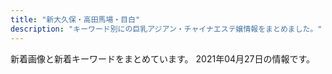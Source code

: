 ```yaml
---
title: "新大久保・高田馬場・目白"
description: "キーワード別にの巨乳アジアン・チャイナエステ嬢情報をまとめました。"
---
```


新着画像と新着キーワードをまとめています。
2021年04月27日の情報です。

<DmmAffiliateIns />
<KeywordTable
  shops={
    [
    {
        "keywords": {},
        "url": "http://www.china-es.info/",
        "station": "JR\u9ad8\u7530\u99ac\u5834\u99c5\u65e9\u7a32\u7530\u53e3",
        "name": "Honey At Home \u30cf\u30cb\u30fc\u30a2\u30c3\u30c8\u30db\u30fc\u30e0",
        "img_links": [
            "http://www.china-es.info/images/top.jpg",
            "http://www.china-es.info/img/nana1.jpg",
            "http://www.china-es.info/images/int4.jpg",
            "http://www.china-es.info/img/hibiki1.jpg",
            "http://www.china-es.info/img/ringo1.jpg",
            "http://www.china-es.info/images/sys1.jpg",
            "http://www.china-es.info/images/int2.jpg",
            "http://www.china-es.info/img/nana2.jpg",
            "http://www.china-es.info/images/staff_t.jpg",
            "http://www.china-es.info/images/rec1.jpg",
            "http://www.china-es.info/images/menu/interior.jpg",
            "http://www.china-es.info/images/head.jpg",
            "http://www.china-es.info/images/int3.jpg",
            "http://www.china-es.info/images/int1.jpg",
            "http://www.china-es.info/images/menu/top.jpg",
            "http://www.china-es.info/images/news.jpg",
            "http://www.china-es.info/images/rec2.jpg",
            "http://www.china-es.info/images/interior_t.jpg",
            "http://www.china-es.info/images/menu/staff.jpg",
            "http://www.china-es.info/images/mobile.jpg",
            "http://www.china-es.info/images/sys3.jpg",
            "http://www.china-es.info/images/sys2.jpg"
        ]
    },
    {
        "name": "\u60a0\u30a8\u30b9\u30c6",
        "station": "JR\u9ad8\u7530\u99ac\u5834\u99c5\u65e9\u7a32\u7530\u53e3",
        "img_links": [
            "http://www.y-rlx.site/images/rec_09.jpg",
            "http://www.y-rlx.site/images/index_02.jpg",
            "http://www.y-rlx.site/girl/02.jpg",
            "http://www.y-rlx.site/images/index_06.jpg",
            "http://www.y-rlx.site/images/upload/thumb/0d7b4714c8aced28.jpg",
            "http://www.y-rlx.site/images/info.jpg",
            "http://www.y-rlx.site/images/index_07.jpg",
            "http://www.y-rlx.site/girl/05.jpg",
            "http://www.y-rlx.site/images/staff_09.jpg",
            "http://www.y-rlx.site/girl/01.jpg",
            "http://www.y-rlx.site/images/index_13.jpg",
            "http://www.y-rlx.site/images/index_20.jpg",
            "http://y-rlx.site/images/index_04.jpg",
            "http://www.y-rlx.site/images/index_04.jpg",
            "http://www.y-rlx.site/girl/04.jpg",
            "http://www.y-rlx.site/images/upload/thumb/117cc02414cb58fe.jpg",
            "http://www.y-rlx.site/images/upload/thumb/2c7fdde9ad97892b.jpg",
            "http://www.y-rlx.site/images/upload/thumb/0776a8acf9219785.jpg",
            "http://www.y-rlx.site/images/index_01.jpg",
            "http://www.y-rlx.site/images/upload/thumb/e0a26e58e17a1416.jpg",
            "http://y-rlx.site/images/index_07.jpg",
            "http://www.y-rlx.site/images/upload/thumb/7ef0dbd713e60157.jpg",
            "http://www.y-rlx.site/images/index_19.jpg",
            "http://www.y-rlx.site/images/upload/thumb/855f910df0047867.jpg",
            "http://www.y-rlx.site/images/upload/thumb/0a4230132522743d.jpg",
            "http://www.y-rlx.site/images/index_08.jpg",
            "http://www.y-rlx.site/images/index_18.jpg",
            "http://www.y-rlx.site/images/index_11.jpg",
            "http://www.y-rlx.site/images/index_05.jpg",
            "http://www.y-rlx.site/images/rec.jpg",
            "http://www.y-rlx.site/images/card.jpg",
            "http://www.y-rlx.site/images/upload/thumb/7ec52ffef2544273.jpg",
            "http://www.y-rlx.site/images/index_09.jpg",
            "http://www.y-rlx.site/girl/03.jpg",
            "http://www.y-rlx.site/images/index_15.jpg",
            "http://www.y-rlx.site/images/upload/thumb/a3dc59474308193e.jpg",
            "http://www.y-rlx.site/images/index_03.jpg",
            "http://www.y-rlx.site/images/index_10.jpg",
            "http://www.y-rlx.site/images/info_09.jpg"
        ],
        "keywords": {
            "88": 3,
            "D": 1,
            "C": 6,
            "87": 4
        },
        "url": "http://www.y-rlx.site/"
    },
    {
        "keywords": {
            "D": 2,
            "E": 2,
            "86": 4,
            "88": 3,
            "C": 3
        },
        "url": "http://www.aromaonly1.com/",
        "station": "JR\u9ad8\u7530\u99ac\u5834\u99c5",
        "img_links": [
            "http://www.aromaonly1.com/images/service_11.jpg",
            "http://www.aromaonly1.com/images/girls_10.jpg",
            "http://www.aromaonly1.com/images/index_21.jpg",
            "http://www.aromaonly1.com/images/index_19.jpg",
            "http://www.aromaonly1.com/images/link_10.jpg",
            "http://www.aromaonly1.com/uploads/0d74a4af5e268e3562daa56048c13906.jpg",
            "http://www.aromaonly1.com/images/fanhui.png",
            "http://www.aromaonly1.com/images/interior_10.jpg",
            "http://www.aromaonly1.com/uploads/c24b4a66b959c50d941c227e2167e47a.jpg",
            "http://www.aromaonly1.com/images/index_18.jpg",
            "http://www.aromaonly1.com/images/index_15.jpg",
            "http://www.aromaonly1.com/uploads/e01fa669285bc99ba782abfd90a08bb2.jpg",
            "http://www.aromaonly1.com/uploads/2f5941103973429d3981087968a845a3.jpg",
            "http://www.aromaonly1.com/uploads/66dc68de1f9c001b6f15d52303314efc.jpg",
            "http://www.aromaonly1.com/uploads/39a20c0f1405de5aa73fad53492e41be.jpg",
            "http://www.aromaonly1.com/images/index_07.jpg",
            "http://www.aromaonly1.com/images/index_03.jpg",
            "http://www.aromaonly1.com/images/aromaonly1_468x60.png",
            "http://www.aromaonly1.com/my_work/images/pic1.png",
            "http://www.aromaonly1.com/images/index_02.jpg",
            "http://www.aromaonly1.com/images/index_12.jpg",
            "http://www.aromaonly1.com/uploads/56e94a67d1aa4ea89d5f2064a387ab96.jpg",
            "http://www.aromaonly1.com/images/index_20.jpg",
            "http://www.aromaonly1.com/uploads/015cba9c432d730d26583fe998534fa6.jpg",
            "http://www.aromaonly1.com/images/index_05.jpg",
            "http://www.aromaonly1.com/uploads/5f4083d49285cbe64774b1bd70e86150.jpg",
            "http://www.aromaonly1.com/images/index_14.jpg",
            "http://www.aromaonly1.com/uploads/18799c1985ca7d1cd026808323ec51c2.jpg",
            "http://www.aromaonly1.com/images/index_06.jpg",
            "http://www.aromaonly1.com/images/index_08.jpg",
            "http://www.aromaonly1.com/uploads/8e9e8b4d89b256773f17dff61368328c.jpg",
            "http://www.aromaonly1.com/uploads/3e6ede4dd71b9611bfc0fc01fff82057.jpg",
            "http://www.aromaonly1.com/images/index_01.jpg",
            "http://www.aromaonly1.com/images/index_11.jpg",
            "http://www.aromaonly1.com/uploads/ac75f516de3602f2ed5de1d9e2383a35.jpg",
            "http://www.aromaonly1.com/images/service_10.jpg",
            "http://www.aromaonly1.com/images/index_04.jpg",
            "http://www.aromaonly1.com/images/index_17.jpg",
            "http://www.aromaonly1.com/images/index_16.jpg",
            "http://www.aromaonly1.com/uploads/b43afdf6c0db7020b472f89b05664984.jpg"
        ],
        "name": "NEW ONLY ONE"
    },
    {
        "name": "Lovely Heart \u5927\u4e45\u4fdd\u5225\u9928",
        "url": "http://aes-treat.com/",
        "keywords": {
            "C": 36
        },
        "station": "JR\u5927\u4e45\u4fdd\u99c5\u5317\u53e3",
        "img_links": [
            "http://aes-treat.com/scdl/staff/11101.jpg",
            "http://aes-treat.com/scdl/staff/11131.jpg",
            "http://aes-treat.com/scdl/staff/11091mb.jpg",
            "http://aes-treat.com/img/ttl_sister.png",
            "http://aes-treat.com/scdl/staff/11121mb.jpg",
            "http://aes-treat.com/scdl/staff/11151.jpg",
            "http://aes-treat.com/scdl/staff/10171.jpg",
            "http://aes-treat.com/scdl/staff/11111mb.jpg",
            "http://aes-treat.com/scdl/staff/10651.jpg",
            "http://aes-treat.com/img/ttl_attbnr.jpg",
            "http://aes-treat.com/pic/top2.jpg",
            "http://aes-treat.com/scdl/staff/11101mb.jpg",
            "http://aes-treat.com/scdl/staff/11151mb.jpg",
            "http://aes-treat.com/scdl/staff/10972.jpg",
            "http://aes-treat.com/scdl/staff/10681.jpg",
            "http://aes-treat.com/scdl/staff/10771.jpg",
            "http://aes-treat.com/scdl/staff/10811mb.jpg",
            "http://aes-treat.com/scdl/staff/11131mb.jpg",
            "http://aes-treat.com/scdl/staff/10981.jpg",
            "http://aes-treat.com/scdl/staff/11081mb.jpg",
            "http://aes-treat.com/scdl/staff/11041.jpg",
            "http://aes-treat.com/scdl/staff/11181.jpg",
            "http://aes-treat.com/scdl/staff/10811.jpg",
            "http://aes-treat.com/scdl/staff/10971mb.jpg",
            "http://aes-treat.com/scdl/staff/11051.jpg",
            "http://aes-treat.com/scdl/staff/10771mb.jpg",
            "http://aes-treat.com/scdl/staff/11121.jpg",
            "http://aes-treat.com/scdl/staff/10891mb.jpg",
            "http://aes-treat.com/scdl/staff/10901.jpg",
            "http://aes-treat.com/scdl/staff/11111.jpg",
            "http://aes-treat.com/scdl/staff/10842.jpg",
            "http://aes-treat.com/scdl/staff/10861.jpg",
            "http://aes-treat.com/img/ttl_nouka.jpg",
            "http://aes-treat.com/scdl/staff/11181mb.jpg",
            "http://aes-treat.com/img/ttl_staff.png",
            "http://aes-treat.com/scdl/staff/10981mb.jpg",
            "http://aes-treat.com/scdl/staff/10941mb.jpg",
            "http://aes-treat.com/scdl/staff/11161mb.jpg",
            "http://aes-treat.com/scdl/staff/10721mb.jpg",
            "http://aes-treat.com/scdl/staff/10971.jpg",
            "http://aes-treat.com/img/ttl_mobile.jpg",
            "http://aes-treat.com/pic/head.jpg",
            "http://aes-treat.com/scdl/staff/10861mb.jpg",
            "http://aes-treat.com/scdl/staff/10941.jpg",
            "http://aes-treat.com/scdl/staff/11162.jpg",
            "http://aes-treat.com/scdl/staff/10901mb.jpg",
            "http://aes-treat.com/scdl/staff/10891.jpg",
            "http://aes-treat.com/img/ttl_att.png",
            "http://aes-treat.com/scdl/staff/11171.jpg",
            "http://aes-treat.com/scdl/staff/11161.jpg",
            "http://aes-treat.com/scdl/staff/10721.jpg",
            "http://aes-treat.com/scdl/staff/11051mb.jpg",
            "http://aes-treat.com/scdl/staff/10841.jpg",
            "http://aes-treat.com/scdl/staff/10902.jpg",
            "http://aes-treat.com/img/system/campaign.jpg",
            "http://aes-treat.com/scdl/staff/10651mb.jpg",
            "http://aes-treat.com/scdl/staff/10841mb.jpg",
            "http://aes-treat.com/scdl/staff/10681mb.jpg",
            "http://aes-treat.com/scdl/staff/10171mb.jpg",
            "http://aes-treat.com/scdl/staff/11081.jpg",
            "http://aes-treat.com/scdl/staff/11091.jpg",
            "http://aes-treat.com/scdl/staff/11171mb.jpg",
            "http://aes-treat.com/pic/top1.jpg",
            "http://aes-treat.com/i/files/homeimg.jpg",
            "http://aes-treat.com/scdl/staff/11041mb.jpg"
        ]
    },
    {
        "url": "http://kobo.mssg.jp/",
        "name": "\u6c34\u8272-\u30df\u30ba\u30a4\u30ed-",
        "img_links": [
            "http://kobo.mssg.jp/layer/images/top.jpg",
            "http://kobo.mssg.jp/images/staff_5.jpg",
            "http://kobo.mssg.jp/images/staff_8.jpg",
            "http://kobo.mssg.jp/images/wenzi-staff.png",
            "http://kobo.mssg.jp/layer/images/top/top_04.jpg",
            "http://kobo.mssg.jp/images/staff_bj1.png",
            "http://kobo.mssg.jp/images/staff_4.jpg",
            "http://kobo.mssg.jp/images/staff_2a.jpg",
            "http://kobo.mssg.jp/layer/images/top/top_02.jpg",
            "http://kobo.mssg.jp/images/top1.jpg",
            "http://kobo.mssg.jp/images/staff_9b.jpg",
            "http://kobo.mssg.jp/images/staff_10a.jpg",
            "http://kobo.mssg.jp/layer/images/top/top_05.jpg",
            "http://kobo.mssg.jp/layer/images/top/top_06.jpg",
            "http://kobo.mssg.jp/images/staff_2b.jpg",
            "http://kobo.mssg.jp/images/staff_bj4.png",
            "http://kobo.mssg.jp/images/info.png",
            "http://kobo.mssg.jp/images/top2.jpg",
            "http://kobo.mssg.jp/images/1.jpg",
            "http://kobo.mssg.jp/layer/images/top/top_08.png",
            "http://kobo.mssg.jp/images/s_info.png",
            "http://kobo.mssg.jp/images/staff_8a.jpg",
            "http://kobo.mssg.jp/layer/images/top/top_01.jpg",
            "http://kobo.mssg.jp/images/staff_9a.jpg",
            "http://kobo.mssg.jp/layer/images/top/top_03.jpg"
        ],
        "keywords": {},
        "station": "JR\u5927\u4e45\u4fdd\u99c5\u5317\u53e3"
    },
    {
        "name": "Lovely Heart",
        "url": "http://aes-salon.com/",
        "keywords": {
            "C": 35
        },
        "station": "JR\u5927\u4e45\u4fdd\u99c5\u5317\u53e3",
        "img_links": [
            "http://aes-salon.com/img/access/road2.jpg",
            "http://aes-salon.com/scdl/staff/10411mb.jpg",
            "http://aes-salon.com/img/access/roaddm.png",
            "http://aes-salon.com/scdl/staff/10472.jpg",
            "http://aes-salon.com/scdl/staff/10601mb.jpg",
            "http://aes-salon.com/scdl/staff/10291.jpg",
            "http://aes-salon.com/scdl/staff/10661mb.jpg",
            "http://aes-salon.com/scdl/staff/10571mb.jpg",
            "http://aes-salon.com/scdl/staff/10671.jpg",
            "http://aes-salon.com/img/access/road4.jpg",
            "http://aes-salon.com/scdl/staff/10122.jpg",
            "http://aes-salon.com/scdl/staff/10291mb.jpg",
            "http://aes-salon.com/img/ttl_bekan.jpg",
            "http://aes-salon.com/scdl/staff/10351.jpg",
            "http://aes-salon.com/scdl/staff/10502.jpg",
            "http://aes-salon.com/scdl/staff/10681mb.jpg",
            "http://aes-salon.com/scdl/staff/10342.jpg",
            "http://aes-salon.com/img/access/road3.jpg",
            "http://aes-salon.com/scdl/staff/10341.jpg",
            "http://aes-salon.com/scdl/staff/10461mb.jpg",
            "http://aes-salon.com/scdl/staff/10591mb.jpg",
            "http://aes-salon.com/scdl/staff/10591.jpg",
            "http://aes-salon.com/pic/head.jpg",
            "http://aes-salon.com/scdl/staff/10083.jpg",
            "http://aes-salon.com/scdl/staff/10121.jpg",
            "http://aes-salon.com/scdl/staff/10091mb.jpg",
            "http://aes-salon.com/img/ttl_attbnr.jpg",
            "http://aes-salon.com/scdl/staff/10563.jpg",
            "http://aes-salon.com/scdl/staff/10081.jpg",
            "http://aes-salon.com/scdl/staff/10631mb.jpg",
            "http://aes-salon.com/img/system/campaign.jpg",
            "http://aes-salon.com/scdl/staff/10561mb.jpg",
            "http://aes-salon.com/scdl/staff/10092.jpg",
            "http://aes-salon.com/scdl/staff/10601.jpg",
            "http://aes-salon.com/scdl/staff/10691mb.jpg",
            "http://aes-salon.com/scdl/staff/10621.jpg",
            "http://aes-salon.com/scdl/staff/10631.jpg",
            "http://aes-salon.com/scdl/staff/10441.jpg",
            "http://aes-salon.com/scdl/staff/10411.jpg",
            "http://aes-salon.com/scdl/staff/10641mb.jpg",
            "http://aes-salon.com/i/files/homeimg.jpg",
            "http://aes-salon.com/img/ttl_mobile.jpg",
            "http://aes-salon.com/scdl/staff/10081mb.jpg",
            "http://aes-salon.com/scdl/staff/10471.jpg",
            "http://aes-salon.com/scdl/staff/10501.jpg",
            "http://aes-salon.com/scdl/staff/10602.jpg",
            "http://aes-salon.com/scdl/staff/10621mb.jpg",
            "http://aes-salon.com/scdl/staff/10562.jpg",
            "http://aes-salon.com/scdl/staff/10341mb.jpg",
            "http://aes-salon.com/scdl/staff/10641.jpg",
            "http://aes-salon.com/scdl/staff/10511.jpg",
            "http://aes-salon.com/pic/top1.jpg",
            "http://aes-salon.com/pic/top2.jpg",
            "http://aes-salon.com/img/ttl_att.png",
            "http://aes-salon.com/img/access/road1.jpg",
            "http://aes-salon.com/scdl/staff/10651mb.jpg",
            "http://aes-salon.com/scdl/staff/10561.jpg",
            "http://aes-salon.com/scdl/staff/10661.jpg",
            "http://aes-salon.com/scdl/staff/10694.jpg",
            "http://aes-salon.com/scdl/staff/10571.jpg",
            "http://aes-salon.com/scdl/staff/10091.jpg",
            "http://aes-salon.com/img/ttl_sister.png",
            "http://aes-salon.com/scdl/staff/10082.jpg",
            "http://aes-salon.com/scdl/staff/10681.jpg",
            "http://aes-salon.com/scdl/staff/10412.jpg",
            "http://aes-salon.com/scdl/staff/10121mb.jpg",
            "http://aes-salon.com/scdl/staff/10461.jpg",
            "http://aes-salon.com/scdl/staff/10501mb.jpg",
            "http://aes-salon.com/img/ttl_staff.png",
            "http://aes-salon.com/scdl/staff/10441mb.jpg",
            "http://aes-salon.com/scdl/staff/10592.jpg",
            "http://aes-salon.com/scdl/staff/10692.jpg",
            "http://aes-salon.com/scdl/staff/10651.jpg",
            "http://aes-salon.com/img/ttl_nouka.jpg",
            "http://aes-salon.com/scdl/staff/10462.jpg",
            "http://aes-salon.com/scdl/staff/10471mb.jpg",
            "http://aes-salon.com/scdl/staff/10511mb.jpg",
            "http://aes-salon.com/scdl/staff/10351mb.jpg",
            "http://aes-salon.com/scdl/staff/10292.jpg",
            "http://aes-salon.com/scdl/staff/10693.jpg",
            "http://aes-salon.com/scdl/staff/10671mb.jpg",
            "http://aes-salon.com/scdl/staff/10691.jpg"
        ]
    },
    {
        "station": "JR\u5927\u4e45\u4fdd\u99c5\u5317\u53e3",
        "keywords": {
            "E": 4,
            "C": 40
        },
        "url": "https://est-hana.com/",
        "name": "\u82b1",
        "img_links": [
            "https://est-hana.com/img/material/sys_etc.png",
            "https://est-hana.com/img/whatnew/20200401min60.jpg",
            "https://est-hana.com/img/material/sframe2014.png",
            "https://est-hana.com/img/girl/main/s173_1.jpg",
            "https://est-hana.com/img/girl/list/sface189e9ae2d8752cd8b9474ebd62df9909f9b.jpg",
            "https://est-hana.com/img/girl/thumb/smain184249673a0eecbfdaab27d1a016ce6f4281.jpg",
            "https://est-hana.com/img/material/systme_t1.png",
            "https://est-hana.com/img/material/gm3_rollout.png",
            "https://est-hana.com/img/girl/pickup/topgirl20140510202547.png",
            "https://est-hana.com/img/material/top_t3.png",
            "https://est-hana.com/img/material/top_t6.png",
            "https://est-hana.com/img/girl/list/sface193e3a7504f14e2050f14cb6782d72bb46c.jpg",
            "https://est-hana.com/img/girl/main/s86_1.jpg",
            "https://est-hana.com/img/girl/main/smain1931e3a7504f14e2050f14cb6782d72bb46c.jpg",
            "https://est-hana.com/img/girl/main/s88_1.jpg",
            "https://est-hana.com/img/girl/thumb/smain1901e7f2a11706f93c08ab1eb76c57c0a501.jpg",
            "https://est-hana.com/img/girl/main/s180_1.jpg",
            "https://est-hana.com/img/material/m4.png",
            "https://est-hana.com/img/girl/list/slist8365230fc40840a020ba3ed47600db4b4a.jpg",
            "https://est-hana.com/img/material/infopanel.png",
            "https://est-hana.com/img/girl/list/slist110d5ce8a5906e2cdaf90af47c9395e0dff.jpg",
            "https://est-hana.com/img/girl/pickup/pickup20190121202926.jpg",
            "https://est-hana.com/img/material/massap6.jpg",
            "https://est-hana.com/img/girl/thumb/smain18725b09cd881b1f036f9f4970616c10b474.jpg",
            "https://est-hana.com/img/girl/list/s163_face.jpg",
            "https://est-hana.com/img/material/sys_course3_rev1.png",
            "https://est-hana.com/img/girl/pickup/topgirl20180308214256.png",
            "https://est-hana.com/img/girl/list/s139_face.jpg",
            "https://est-hana.com/img/girl/main/s75_1.jpg",
            "https://est-hana.com/img/girl/list/slist189e9ae2d8752cd8b9474ebd62df9909f9b.jpg",
            "https://est-hana.com/img/girl/list/sface190e7f2a11706f93c08ab1eb76c57c0a501.jpg",
            "https://est-hana.com/img/material/photorenew3.jpg",
            "https://est-hana.com/img/girl/list/sface18449673a0eecbfdaab27d1a016ce6f4281.jpg",
            "https://est-hana.com/img/girl/main/smain197153ce52e0264e81a8a42e5d3c84dd833e.jpg",
            "https://est-hana.com/img/girl/list/slist191ec56c0d5cc68365ea11e2e52a40272d8.jpg",
            "https://est-hana.com/img/material/massap2.jpg",
            "https://est-hana.com/img/material/top_t2.png",
            "https://est-hana.com/img/material/photorenew2rev1.jpg",
            "https://est-hana.com/img/girl/pickup/pickup20190528135649.jpg",
            "https://est-hana.com/img/girl/thumb/smain1891e9ae2d8752cd8b9474ebd62df9909f9b.jpg",
            "https://est-hana.com/img/material/top_t4.png",
            "https://est-hana.com/img/girl/list/s88_list.jpg",
            "https://est-hana.com/img/girl/thumb/s77_1.jpg",
            "https://est-hana.com/img/girl/list/slist199a8b144d9cbd006fc9dffdf23ad77de07.jpg",
            "https://est-hana.com/img/material/d27.png",
            "https://est-hana.com/img/girl/pickup/pickup20191214162524.jpg",
            "https://est-hana.com/img/girl/list/sface19753ce52e0264e81a8a42e5d3c84dd833e.jpg",
            "https://est-hana.com/img/material/photorenew5.jpg",
            "https://est-hana.com/img/girl/pickup/topgirl20190528141109.png",
            "https://est-hana.com/img/girl/main/s77_1.jpg",
            "https://est-hana.com/img/girl/thumb/smain1911ec56c0d5cc68365ea11e2e52a40272d8.jpg",
            "https://est-hana.com/img/girl/list/slist19053cc33bb85f739f63e84c2ae2c41c2eb.jpg",
            "https://est-hana.com/img/girl/main/smain2011f76f2060b2832bbbbc9d7dcf4a818dfe.jpg",
            "https://est-hana.com/img/girl/thumb/smain2011f76f2060b2832bbbbc9d7dcf4a818dfe.jpg",
            "https://est-hana.com/img/material/day.png",
            "https://est-hana.com/img/girl/thumb/s180_1.jpg",
            "https://est-hana.com/img/material/topflashimg1.jpg",
            "https://est-hana.com/img/girl/list/s163_list.jpg",
            "https://est-hana.com/img/girl/pickup/topgirl20180526173824.png",
            "https://est-hana.com/img/girl/pickup/pickup20190118192153.jpg",
            "https://est-hana.com/img/girl/pickup/topgirl20140502225842.png",
            "https://est-hana.com/img/material/top_twitter.png",
            "https://est-hana.com/img/material/massa_t1.png",
            "https://est-hana.com/img/girl/main/smain1871110bf62c88dcefca310cdc127f9b11f2.jpg",
            "https://est-hana.com/img/girl/pickup/pickup20181218104555.jpg",
            "https://est-hana.com/img/camp/camp20210401.png",
            "https://est-hana.com/img/girl/main/smain1911ec56c0d5cc68365ea11e2e52a40272d8.jpg",
            "https://est-hana.com/img/girl/thumb/smain1912da4fa2da2e801312734721e1a44d8e19.jpg",
            "https://est-hana.com/img/girl/list/s77_face.jpg",
            "https://est-hana.com/img/girl/list/s173_list.jpg",
            "https://est-hana.com/img/girl/thumb/smain193281777917c863b2cd265723b9cb5a3c32.jpg",
            "https://est-hana.com/img/girl/thumb/smain1913da4fa2da2e801312734721e1a44d8e19.jpg",
            "https://est-hana.com/img/material/photorenew4.jpg",
            "https://est-hana.com/img/girl/thumb/smain197153ce52e0264e81a8a42e5d3c84dd833e.jpg",
            "https://est-hana.com/img/material/returnbtn.png",
            "https://est-hana.com/img/girl/thumb/s75_1.jpg",
            "https://est-hana.com/img/girl/thumb/s139_1.jpg",
            "https://est-hana.com/img/girl/pickup/topgirl20161016054301.png",
            "https://est-hana.com/img/girl/list/s180_list.jpg",
            "https://est-hana.com/img/girl/thumb/s88_1.jpg",
            "https://est-hana.com/img/material/accsess_picter2.jpg",
            "https://est-hana.com/img/girl/list/s173_face.jpg",
            "https://est-hana.com/img/girl/list/s139_list.jpg",
            "https://est-hana.com/img/girl/thumb/smain1871110bf62c88dcefca310cdc127f9b11f2.jpg",
            "https://est-hana.com/img/material/line1.png",
            "https://est-hana.com/img/girl/thumb/s77_3.jpg",
            "https://est-hana.com/img/girl/pickup/pickup20180526173711.jpg",
            "https://est-hana.com/img/girl/thumb/smain184149673a0eecbfdaab27d1a016ce6f4281.jpg",
            "https://est-hana.com/img/girl/list/s77_list.jpg",
            "https://est-hana.com/img/material/massap4.jpg",
            "https://est-hana.com/img/girl/list/s180_face.jpg",
            "https://est-hana.com/img/girl/pickup/pickup20190227121102.jpg",
            "https://est-hana.com/img/material/gm5_rollout.png",
            "https://est-hana.com/img/girl/list/slist18449673a0eecbfdaab27d1a016ce6f4281.jpg",
            "https://est-hana.com/img/girl/list/s86_list.jpg",
            "https://est-hana.com/img/material/massap1.jpg",
            "https://est-hana.com/img/material/staff_t1.png",
            "https://est-hana.com/img/girl/list/sface191ec56c0d5cc68365ea11e2e52a40272d8.jpg",
            "https://est-hana.com/img/girl/main/smain1901e7f2a11706f93c08ab1eb76c57c0a501.jpg",
            "https://est-hana.com/img/material/hosi5.png",
            "https://est-hana.com/img/girl/list/sface8365230fc40840a020ba3ed47600db4b4a.jpg",
            "https://est-hana.com/img/girl/main/s139_1.jpg",
            "https://est-hana.com/img/material/staffdetail_t1.png",
            "https://est-hana.com/img/girl/list/sface199a8b144d9cbd006fc9dffdf23ad77de07.jpg",
            "https://est-hana.com/img/girl/thumb/s173_1.jpg",
            "https://est-hana.com/img/girl/list/slist193a69a1a063a3159e298d18b691542266d.jpg",
            "https://est-hana.com/img/whatnew/20200401_mask.jpg",
            "https://est-hana.com/img/material/sys_course2_rev2.png",
            "https://est-hana.com/img/girl/main/smain83165230fc40840a020ba3ed47600db4b4a.jpg",
            "https://est-hana.com/img/girl/thumb/s173_2.jpg",
            "https://est-hana.com/img/material/w2.png",
            "https://est-hana.com/img/material/gm6_rollout.png",
            "https://est-hana.com/img/material/gm4_rollout.png",
            "https://est-hana.com/img/girl/pickup/pickup20180830201105.jpg",
            "https://est-hana.com/img/material/sys_option.png",
            "https://est-hana.com/img/material/age.png",
            "https://est-hana.com/img/material/top_t5.png",
            "https://est-hana.com/img/girl/thumb/s77_2.jpg",
            "https://est-hana.com/img/material/gm2_rollout.png",
            "https://est-hana.com/img/girl/list/s75_list.jpg",
            "https://est-hana.com/img/girl/list/slist19753ce52e0264e81a8a42e5d3c84dd833e.jpg",
            "https://est-hana.com/img/girl/list/sface187386757ea62d773ca58e2457fc23b8e13.jpg",
            "https://est-hana.com/img/material/accsess_station.png",
            "https://est-hana.com/img/material/massap5.jpg",
            "https://est-hana.com/img/girl/list/sface110404ef9fc79e2a0a04d64b621c22a0c77.jpg",
            "https://est-hana.com/img/girl/thumb/smain1902e7f2a11706f93c08ab1eb76c57c0a501.jpg",
            "https://est-hana.com/img/material/gm1_rollout.png",
            "https://est-hana.com/img/girl/list/slist2012ba9beda1a19f1ba57dcc87485d57321.jpg",
            "https://est-hana.com/img/girl/thumb/smain83165230fc40840a020ba3ed47600db4b4a.jpg",
            "https://est-hana.com/img/girl/list/s75_face.jpg",
            "https://est-hana.com/img/girl/thumb/s86_1.jpg",
            "https://est-hana.com/img/material/month.png",
            "https://est-hana.com/img/girl/list/sface201dc74ab8dea78d771771d5fda7bccc989.jpg",
            "https://est-hana.com/img/girl/pickup/pickup20190118192257.jpg",
            "https://est-hana.com/img/material/top_t2_img_rev2.jpg",
            "https://est-hana.com/img/girl/thumb/smain83265230fc40840a020ba3ed47600db4b4a.jpg",
            "https://est-hana.com/img/girl/thumb/smain1931e3a7504f14e2050f14cb6782d72bb46c.jpg",
            "https://est-hana.com/img/material/massap3.jpg",
            "https://est-hana.com/img/girl/pickup/topgirl20141227182718.png",
            "https://est-hana.com/img/girl/main/smain184149673a0eecbfdaab27d1a016ce6f4281.jpg",
            "https://est-hana.com/img/girl/main/smain1891e9ae2d8752cd8b9474ebd62df9909f9b.jpg",
            "https://est-hana.com/img/girl/pickup/pickup20141227182613.jpeg",
            "https://est-hana.com/img/material/click_tel_btn.png",
            "https://est-hana.com/img/whatnew/20200304.jpg",
            "https://est-hana.com/img/material/photorenew1.jpg",
            "https://est-hana.com/img/material/staff_t1rev1.png",
            "https://est-hana.com/img/girl/pickup/topgirl20180908131653.png",
            "https://est-hana.com/img/material/sys_course1_rev2.png",
            "https://est-hana.com/img/material/massap7.jpg",
            "https://est-hana.com/img/material/hosi4.png",
            "https://est-hana.com/img/material/systme_t2.png",
            "https://est-hana.com/img/girl/list/s88_face.jpg",
            "https://est-hana.com/img/material/detailwaku.png",
            "https://est-hana.com/img/girl/pickup/pickup20191208191053.jpg",
            "https://est-hana.com/img/girl/list/s86_face.jpg",
            "https://est-hana.com/img/girl/list/slist187110f9d5212fd19d8b8410ec6bff294e6.jpg",
            "https://est-hana.com/img/girl/thumb/smain19725e2ed7efe2de621955e09d12295a13ee.jpg"
        ]
    },
    {
        "keywords": {},
        "name": "\u697d\u5712",
        "url": "http://massage-1.net/",
        "station": "JR\u9ad8\u7530\u99ac\u5834\u99c5\u65e9\u7a32\u7530\u53e3",
        "img_links": [
            "http://massage-1.net/images/top/top_03.jpg",
            "http://massage-1.net/images/top/top_06.jpg",
            "http://massage-1.net/images/staff_image/staf_05a.jpg",
            "http://massage-1.net/images/top/top_02.jpg",
            "http://massage-1.net/images/page_top.png",
            "http://massage-1.net/images/top/top_01.jpg",
            "http://massage-1.net/images/top/top_08.png",
            "http://massage-1.net/images/home/top.jpg",
            "http://massage-1.net/images/top/top_04.jpg",
            "http://massage-1.net/images/top/top_05.jpg"
        ]
    },
    {
        "station": "JR\u5927\u4e45\u4fdd\u99c5\u5357\u53e3",
        "img_links": [
            "http://milk.tyo.cm/images/link_nav05.png",
            "http://milk.tyo.cm/images/link_nav01.png",
            "http://milk.tyo.cm/images/sp_nav03.png",
            "http://milk.tyo.cm/images/sp_tit_pick.png",
            "http://milk.tyo.cm/photos/sites/72/2021/04/2021040501101412.jpg",
            "http://milk.tyo.cm/images/bg_cont01.png",
            "http://milk.tyo.cm/images/com_tel.png",
            "http://milk.tyo.cm/images/room2_l.jpg",
            "http://milk.tyo.cm/images/room3_l.jpg",
            "http://milk.tyo.cm/images/ico_headline.png",
            "http://milk.tyo.cm/photos/sites/72/2020/06/2020061206443832.jpg",
            "http://milk.tyo.cm/images/room4_l.jpg",
            "http://milk.tyo.cm/photos/sites/72/2021/02/2021021003450576.jpg",
            "http://milk.tyo.cm/images/sp_nav01.png",
            "http://milk.tyo.cm/images/tit_pick.png",
            "http://milk.tyo.cm/photos/sites/72/2021/02/202102100345053.jpg",
            "http://milk.tyo.cm/photos/sites/72/2021/04/2021041502381165.jpg",
            "http://milk.tyo.cm/images/img_service01.jpg",
            "http://milk.tyo.cm/images/link_nav02.png",
            "http://milk.tyo.cm/images/img_service03.jpg",
            "http://milk.tyo.cm/images/tit_staff.png",
            "http://milk.tyo.cm/images/link_nav04.png",
            "http://milk.tyo.cm/images/koko_234x60.png",
            "http://milk.tyo.cm/images/room1_l.jpg",
            "http://milk.tyo.cm/images/img_service02.jpg",
            "http://milk.tyo.cm/images/sp_nav02.png",
            "http://milk.tyo.cm/images/link_nav03.png",
            "http://milk.tyo.cm/photos/sites/72/2020/06/2020061206444417.jpg",
            "http://milk.tyo.cm/photos/sites/72/2021/03/2021032104262457.jpg",
            "http://milk.tyo.cm/images/top.png",
            "http://milk.tyo.cm/images/tit_service.png",
            "http://milk.tyo.cm/photos/sites/72/2020/11/202011100524008.jpg",
            "http://milk.tyo.cm/images/blog.jpg",
            "http://milk.tyo.cm/images/bg_cont03.png",
            "http://milk.tyo.cm/images/sp_header.jpg",
            "http://milk.tyo.cm/images/img_service04.jpg"
        ],
        "url": "http://milk.tyo.cm/",
        "keywords": {
            "D": 24,
            "C": 17,
            "86": 12,
            "85": 12,
            "87": 6,
            "84": 6,
            "E": 6
        },
        "name": "\u30df\u30eb\u30af"
    },
    {
        "url": "http://angel.este.work/",
        "name": "Angel",
        "station": "JR\u9ad8\u7530\u99ac\u5834\u99c5",
        "img_links": [
            "http://angel.este.work/2/uploadimg/1617498099.jpg",
            "http://angel.este.work/2/uploadimg/1616465524.jpg",
            "http://angel.este.work/2/uploadimg/1618970637.jpg",
            "http://angel.este.work/top-img04.png",
            "http://angel.este.work/call.png",
            "http://angel.este.work/top-img01.png",
            "http://angel.este.work/2/uploadimg/1618970237.jpg",
            "http://angel.este.work/top-img01b.png",
            "http://angel.este.work/1.jpg",
            "http://angel.este.work/2/uploadimg/1599833697.jpg",
            "http://angel.este.work/3.jpg",
            "http://angel.este.work/tel_header.png",
            "http://angel.este.work/2/uploadimg/1616465485.jpg",
            "http://angel.este.work/2/uploadimg/1618789279.jpg",
            "http://angel.este.work/2/uploadimg/1617624009.jpg",
            "http://angel.este.work/2.jpg",
            "http://angel.este.work/top-img01a.png",
            "http://angel.este.work/2/uploadimg/1600260826.jpg",
            "http://angel.este.work/4.jpg",
            "http://angel.este.work/tel_footer.png",
            "http://angel.este.work/2/uploadimg/1618970289.jpg",
            "http://angel.este.work/2/uploadimg/1618970551.jpg"
        ],
        "keywords": {
            "83": 15,
            "86": 17,
            "E": 5,
            "87": 17,
            "84": 5,
            "D": 29,
            "C": 20
        }
    },
    {
        "name": "\u7e01\u4e2d\u7e01\uff5e\u3048\u3093\u3061\u3085\u3046\u3048\u3093\uff5e",
        "keywords": {
            "C": 4
        },
        "url": "http://www.enchuen.com/",
        "img_links": [
            "http://www.enchuen.com/images/btn_gnavi05_no.png",
            "http://www.enchuen.com/images/h2_servicecontents.png",
            "http://www.enchuen.com/images/interior02.jpg",
            "http://www.enchuen.com/images/therapist_yume.jpg",
            "http://www.enchuen.com/images/icon_eng.png",
            "http://www.enchuen.com/images/img_comimgsoon.jpg",
            "http://www.enchuen.com/images/interior03.jpg",
            "http://www.enchuen.com/images/therapist_yona.jpg",
            "http://www.enchuen.com/images/tel_header.png",
            "http://www.enchuen.com/images/img_service05.png",
            "http://www.enchuen.com/images/mess_footer.png",
            "http://www.enchuen.com/images/top_slider1.jpg",
            "http://www.enchuen.com/images/pagetop.png",
            "http://www.enchuen.com/images/interior01_s.jpg",
            "http://www.enchuen.com/images/interior02_s.jpg",
            "http://www.enchuen.com/images/a_qa.png",
            "http://www.enchuen.com/images/img_slider03.png",
            "http://www.enchuen.com/images/btn_gnavi04_no.png",
            "http://www.enchuen.com/images/tw_header.png",
            "http://www.enchuen.com/images/img_service07.png",
            "http://www.enchuen.com/images/btn_gnavi03_no.png",
            "http://www.enchuen.com/images/tw_footer.png",
            "http://www.enchuen.com/images/img_service06.png",
            "http://www.enchuen.com/images/btn_gnavi02_no.png",
            "http://www.enchuen.com/images/h2_twitter.png",
            "http://www.enchuen.com/images/btn_gnavi06_no.png",
            "http://www.enchuen.com/images/top_slider4.jpg",
            "http://www.enchuen.com/images/h2_linkban.png",
            "http://www.enchuen.com/images/h2_link01.png",
            "http://www.enchuen.com/images/img_aromaoil.png",
            "http://www.enchuen.com/images/img_slider01.png",
            "http://www.enchuen.com/images/top_slider2.jpg",
            "http://www.enchuen.com/images/interior04.jpg",
            "http://www.enchuen.com/images/ban-tel.png",
            "http://www.enchuen.com/images/h2_alliancegide2.png",
            "http://www.enchuen.com/images/ins_footer.png",
            "http://www.enchuen.com/images/therapist_yona_s.jpg",
            "http://www.enchuen.com/images/q_qa.png",
            "http://www.enchuen.com/images/btn_gnavi01_no.png",
            "http://www.enchuen.com/images/h2_information.png",
            "http://www.enchuen.com/images/img_slider02.png",
            "http://www.enchuen.com/images/top_slider5.jpg",
            "http://www.enchuen.com/images/therapist_noa_s.jpg",
            "http://www.enchuen.com/images/img_service04.png",
            "http://www.enchuen.com/images/img_service01.png",
            "http://www.enchuen.com/images/therapist_noa.jpg",
            "http://www.enchuen.com/images/h2_instagam.png",
            "http://www.enchuen.com/images/img_service02.png",
            "http://www.enchuen.com/images/interior01.jpg",
            "http://www.enchuen.com/images/h2_alliancegide.png",
            "http://www.enchuen.com/images/therapist_yume_s.jpg",
            "http://www.enchuen.com/images/interior03_s.jpg",
            "http://www.enchuen.com/images/interior04_s.jpg",
            "http://www.enchuen.com/images/h2_contact.png",
            "http://www.enchuen.com/images/therapist_kaori.jpg",
            "http://www.enchuen.com/images/therapist_kaori_s.jpg",
            "http://www.enchuen.com/images/top_slider3.jpg",
            "http://www.enchuen.com/images/top_slider6.jpg",
            "http://www.enchuen.com/images/h2_alltherapist.png",
            "http://www.enchuen.com/images/ins_header.png",
            "http://www.enchuen.com/images/mail_header.png",
            "http://www.enchuen.com/images/h2_qa.png",
            "http://www.enchuen.com/images/icon_chi.png",
            "http://www.enchuen.com/images/img_service03.png"
        ],
        "station": "JR\u65b0\u5927\u4e45\u4fdd\u99c5"
    },
    {
        "name": "\u604b",
        "img_links": [
            "http://tkoi.work/sp/images/info_t.jpg",
            "http://tkoi.work/sp/images/1.jpg",
            "http://tkoi.work/images/main_footer.jpg",
            "http://tkoi.work/sp/menu/top.jpg",
            "http://tkoi.work/sp/images/sys.png",
            "http://tkoi.work/images/4.jpg",
            "http://tkoi.work/images/sm.jpg",
            "http://tkoi.work/sp/img/ai1.jpg",
            "http://tkoi.work/sp/menu/staff.jpg",
            "http://tkoi.work/sp/images/news.jpg",
            "http://tkoi.work/sp/images/newsb.png",
            "http://tkoi.work/sp/images/ac2.png",
            "http://tkoi.work/images/mobile.jpg",
            "http://tkoi.work/sp/images/int1.png",
            "http://tkoi.work/sp/img/mika1.jpg",
            "http://tkoi.work/sp/images/staff_t.png",
            "http://tkoi.work/images/s1.png",
            "http://tkoi.work/images/sys1.png",
            "http://tkoi.work/sp/img/koko1.jpg",
            "http://tkoi.work/sp/images/3.jpg",
            "http://tkoi.work/images/int2.png",
            "http://tkoi.work/img/mika1.jpg",
            "http://tkoi.work/sp/images/tel.jpg",
            "http://tkoi.work/images/interior_t.jpg",
            "http://tkoi.work/sp/images/int2.png",
            "http://tkoi.work/images/b3.jpg",
            "http://tkoi.work/sp/images/ac1.jpg",
            "http://tkoi.work/sp/images/head.jpg",
            "http://tkoi.work/images/b1.jpg",
            "http://tkoi.work/images/3.jpg",
            "http://tkoi.work/sp/images/4.jpg",
            "http://tkoi.work/img/ai1.jpg",
            "http://tkoi.work/sp/images/rec2.png",
            "http://tkoi.work/images/int1.png",
            "http://tkoi.work/images/ta.jpg",
            "http://tkoi.work/images/staff_t.jpg",
            "http://tkoi.work/images/2.jpg",
            "http://tkoi.work/sp/images/footer.png",
            "http://tkoi.work/img/koko1.jpg",
            "http://tkoi.work/img/riri1.jpg",
            "http://tkoi.work/images/sys2.png",
            "http://tkoi.work/sp/images/interior_t.png",
            "http://tkoi.work/sp/images/info.png",
            "http://tkoi.work/sp/images/rec1.png",
            "http://tkoi.work/sp/images/2.jpg",
            "http://tkoi.work/images/main_top.jpg",
            "http://tkoi.work/images/b2.jpg",
            "http://tkoi.work/images/1.jpg",
            "http://tkoi.work/images/news.png",
            "http://tkoi.work/images/head.jpg",
            "http://tkoi.work/sp/img/riri1.jpg"
        ],
        "station": "JR\u9ad8\u7530\u99ac\u5834\u99c5\u65e9\u7a32\u7530\u53e3",
        "url": "http://tkoi.work/",
        "keywords": {}
    },
    {
        "name": "Rabenda\u30fb\u30e9\u30d9\u30f3\u30c0\u30fc",
        "url": "http://gogonoheya.ies.fun/",
        "station": "JR\u5927\u4e45\u4fdd\u99c5\u5317\u53e3",
        "img_links": [],
        "keywords": {}
    },
    {
        "name": "COCORO",
        "keywords": {
            "C": 21,
            "\u30bb\u30af\u30b7\u30fc": 1,
            "E": 1
        },
        "url": "https://www.cocoro556.in/",
        "img_links": [
            "https://www.cocoro556.in/img/material/top_t3_subt1.png",
            "https://www.cocoro556.in/img/material/pd_st1.png",
            "https://www.cocoro556.in/img/material/p2_t2_sub_m1_3.png",
            "https://www.cocoro556.in/img/girl/thumb/smain1542a1f8e548a2959236fdd0e7abcde80ac7.jpg",
            "https://www.cocoro556.in/img/material/gm6_rollover.png",
            "https://www.cocoro556.in/img/material/gm5_rollover.png",
            "https://www.cocoro556.in/img/girl/main/smain1441346e3df3ff1cef1386c89c6ba9e9f72e.jpg",
            "https://www.cocoro556.in/img/material/age_rollout.png",
            "https://www.cocoro556.in/img/material/top_t3.png",
            "https://www.cocoro556.in/img/material/pageheaderimg2.jpg",
            "https://www.cocoro556.in/img/girl/list/slist154a1f8e548a2959236fdd0e7abcde80ac7.jpg",
            "https://www.cocoro556.in/img/material/pd_st2.png",
            "https://www.cocoro556.in/img/girl/thumb/smain1421b75436b0012f83588e08b8d8eb48c8c2.jpg",
            "https://www.cocoro556.in/img/girl/thumb/smain1671d805234c8fbb465b0ed26b0a1e25b455.jpg",
            "https://www.cocoro556.in/img/material/gm2_rollover.png",
            "https://www.cocoro556.in/img/girl/thumb/smain1443346e3df3ff1cef1386c89c6ba9e9f72e.jpg",
            "https://www.cocoro556.in/img/girl/thumb/smain1543ab2e0ee9f9fde8103e9fe80e33b07761.jpg",
            "https://www.cocoro556.in/img/material/p5_t1.png",
            "https://www.cocoro556.in/img/material/p2_t2_subt5_m2.png",
            "https://www.cocoro556.in/img/girl/thumb/smain1461f806d031a1244ccfaa8b4d307f6ef6d7.jpg",
            "https://www.cocoro556.in/img/girl/thumb/smain126142f85375ac3eb532582567360874d2d6.jpg",
            "https://www.cocoro556.in/img/material/p2_t2.png",
            "https://www.cocoro556.in/img/girl/main/smain1671d805234c8fbb465b0ed26b0a1e25b455.jpg",
            "https://www.cocoro556.in/img/material/p2_t2_subt2.png",
            "https://www.cocoro556.in/img/material/ftel.png",
            "https://www.cocoro556.in/img/material/photost1.png",
            "https://www.cocoro556.in/img/material/p2_t2_subt1.png",
            "https://www.cocoro556.in/img/camp/camp20210403premium.jpg",
            "https://www.cocoro556.in/img/material/pd_st3.png",
            "https://www.cocoro556.in/img/girl/main/smain145116a1817d484392856fb102a075fe06df.jpg",
            "https://www.cocoro556.in/img/girl/list/slist144346e3df3ff1cef1386c89c6ba9e9f72e.jpg",
            "https://www.cocoro556.in/img/girl/list/slist14516a1817d484392856fb102a075fe06df.jpg",
            "https://www.cocoro556.in/img/material/leftinfo.png",
            "https://www.cocoro556.in/img/material/mobilesite.png",
            "https://www.cocoro556.in/img/material/p6_t3_subt1.png",
            "https://www.cocoro556.in/img/material/p2_t2_subt5_m1.png",
            "https://www.cocoro556.in/img/girl/thumb/smain1541a1f8e548a2959236fdd0e7abcde80ac7.jpg",
            "https://www.cocoro556.in/img/material/pageheaderimg3.jpg",
            "https://www.cocoro556.in/img/girl/thumb/smain1672d805234c8fbb465b0ed26b0a1e25b455.jpg",
            "https://www.cocoro556.in/img/girl/thumb/smain145116a1817d484392856fb102a075fe06df.jpg",
            "https://www.cocoro556.in/img/material/p2_t2_subt5.png",
            "https://www.cocoro556.in/img/girl/thumb/smain1441346e3df3ff1cef1386c89c6ba9e9f72e.jpg",
            "https://www.cocoro556.in/img/girl/thumb/smain145216a1817d484392856fb102a075fe06df.jpg",
            "https://www.cocoro556.in/img/girl/thumb/smain1462f806d031a1244ccfaa8b4d307f6ef6d7.jpg",
            "https://www.cocoro556.in/img/material/gm2_rollout.png",
            "https://www.cocoro556.in/img/material/p3_t1.png",
            "https://www.cocoro556.in/img/girl/list/slist149a7ba2e87eeed7d2ede49599bc2037647.jpg",
            "https://www.cocoro556.in/img/girl/thumb/smain1422b75436b0012f83588e08b8d8eb48c8c2.jpg",
            "https://www.cocoro556.in/img/material/p2_t2_subt4_m1.png",
            "https://www.cocoro556.in/img/girl/list/slist142b75436b0012f83588e08b8d8eb48c8c2.jpg",
            "https://www.cocoro556.in/img/material/top_t1.png",
            "https://www.cocoro556.in/img/material/top_t4.png",
            "https://www.cocoro556.in/img/girl/main/smain1421b75436b0012f83588e08b8d8eb48c8c2.jpg",
            "https://www.cocoro556.in/img/girl/thumb/smain16637090642c09cac745b0ded19f41e41b2c.jpg",
            "https://www.cocoro556.in/img/camp/camp20210403.jpg",
            "https://www.cocoro556.in/img/material/top_t2.png",
            "https://www.cocoro556.in/img/girl/thumb/smain1493773ceed1a7cd35919e9c6866285fb943.jpg",
            "https://www.cocoro556.in/img/girl/thumb/smain14634879628e490d1ecf1cd7a9d727569f95.jpg",
            "https://www.cocoro556.in/img/girl/main/smain126142f85375ac3eb532582567360874d2d6.jpg",
            "https://www.cocoro556.in/img/material/photost4rev1.png",
            "https://www.cocoro556.in/img/material/p6_t1.png",
            "https://www.cocoro556.in/img/girl/thumb/smain1423ae12bc52cc115b3190fbe6a84a8ffa74.jpg",
            "https://www.cocoro556.in/img/material/p2_t2_subt3.png",
            "https://www.cocoro556.in/img/girl/thumb/smain126242f85375ac3eb532582567360874d2d6.jpg",
            "https://www.cocoro556.in/img/girl/thumb/smain1673d805234c8fbb465b0ed26b0a1e25b455.jpg",
            "https://www.cocoro556.in/img/girl/thumb/smain145316a1817d484392856fb102a075fe06df.jpg",
            "https://www.cocoro556.in/img/girl/thumb/smain16617090642c09cac745b0ded19f41e41b2c.jpg",
            "https://www.cocoro556.in/img/material/p6_t3.png",
            "https://www.cocoro556.in/img/girl/list/slist1667090642c09cac745b0ded19f41e41b2c.jpg",
            "https://www.cocoro556.in/img/girl/main/smain1491773ceed1a7cd35919e9c6866285fb943.jpg",
            "https://www.cocoro556.in/img/material/photost5.png",
            "https://www.cocoro556.in/img/material/p3_1_t1.png",
            "https://www.cocoro556.in/img/girl/main/smain1541a1f8e548a2959236fdd0e7abcde80ac7.jpg",
            "https://www.cocoro556.in/img/material/p6_t2.png",
            "https://www.cocoro556.in/img/girl/thumb/smain14922dea5bdda380e76839c012ab24bd9f82.jpg",
            "https://www.cocoro556.in/img/material/photost7.png",
            "https://www.cocoro556.in/img/material/photost3rev1.png",
            "https://www.cocoro556.in/img/material/top_t3_imgrev1.jpg",
            "https://www.cocoro556.in/img/material/p2_t2_sub_m1_1.png",
            "https://www.cocoro556.in/img/girl/list/slist12642f85375ac3eb532582567360874d2d6.jpg",
            "https://www.cocoro556.in/img/girl/thumb/smain1442346e3df3ff1cef1386c89c6ba9e9f72e.jpg",
            "https://www.cocoro556.in/img/material/photost6.png",
            "https://www.cocoro556.in/img/girl/list/slist146f806d031a1244ccfaa8b4d307f6ef6d7.jpg",
            "https://www.cocoro556.in/img/girl/thumb/smain16627090642c09cac745b0ded19f41e41b2c.jpg",
            "https://www.cocoro556.in/img/girl/thumb/smain126332fd72809eba38056753c1720b05d8d5.jpg",
            "https://www.cocoro556.in/img/material/gm4_rollout.png",
            "https://www.cocoro556.in/img/material/photost2rev1.png",
            "https://www.cocoro556.in/img/girl/main/smain16617090642c09cac745b0ded19f41e41b2c.jpg",
            "https://www.cocoro556.in/img/material/pageheaderimg1.jpg",
            "https://www.cocoro556.in/img/girl/list/slist167f0b4414b94d2c934624a47b21815ef54.jpg",
            "https://www.cocoro556.in/img/material/gm3_rollout.png",
            "https://www.cocoro556.in/img/material/p2_t2_sub_m1_2.png",
            "https://www.cocoro556.in/img/material/gm5_rollout.png",
            "https://www.cocoro556.in/img/material/gm1_rollover.png",
            "https://www.cocoro556.in/img/material/accminimgrev1.jpg",
            "https://www.cocoro556.in/img/camp/camp20210403short.jpg",
            "https://www.cocoro556.in/img/material/pageheaderimg4.jpg",
            "https://www.cocoro556.in/img/material/gm3_rollover.png",
            "https://www.cocoro556.in/img/girl/thumb/smain1491773ceed1a7cd35919e9c6866285fb943.jpg",
            "https://www.cocoro556.in/img/material/pd_number.png",
            "https://www.cocoro556.in/img/material/p2_t2_subt4.png",
            "https://www.cocoro556.in/img/material/p6_t2_subt1.png",
            "https://www.cocoro556.in/img/girl/main/smain1461f806d031a1244ccfaa8b4d307f6ef6d7.jpg",
            "https://www.cocoro556.in/img/material/gm1_rollout.png",
            "https://www.cocoro556.in/img/material/gm6_rollout.png"
        ],
        "station": "JR\u5927\u4e45\u4fdd\u99c5\u5317\u53e3"
    },
    {
        "url": "https://tsukinohana88.wixsite.com/index",
        "img_links": [
            "https://static.wixstatic.com/media/80a184_badd496c271c4b31b8258ef657e73a1c~mv2.jpg",
            "https://static.wixstatic.com/media/71aabe_7fde48e91203411687f75bf66049b810~mv2.jpg",
            "https://static.wixstatic.com/media/80a184_b70a2c117ac542f79ec2a2014b642be4~mv2.png",
            "https://static.wixstatic.com/media/80a184_9dc0d14b20d54a71a6cb9f57217e8a32~mv2.png",
            "https://static.wixstatic.com/media/80a184_d4b6882709484eb495b72b4fd6a52481~mv2.png",
            "https://static.wixstatic.com/media/71aabe_595c6eb6f67c4a098580c4aa868223d6~mv2.jpg",
            "https://static.wixstatic.com/media/80a184_60e3e10d71c6473ca82f313fefc49773~mv2.png",
            "https://static.wixstatic.com/media/80a184_5208b825bc574a8e8c38cfed61640f7b~mv2.png",
            "https://static.wixstatic.com/media/80a184_82935849944c46ee915c04bfe2e9b3cb~mv2.jpeg",
            "https://static.wixstatic.com/media/80a184_6f8a99a76cfa4e8cb6871f8cdc4667f5~mv2.png",
            "https://static.wixstatic.com/media/80a184_126746405a7f40f191a12f71b777ea41~mv2.png",
            "https://static.wixstatic.com/media/80a184_18f60081ea1047b0a35a349e1c4155f8~mv2.jpg",
            "https://static.wixstatic.com/media/80a184_591f50f34faa42e6b9492a8d9157c96f~mv2.png",
            "https://static.wixstatic.com/media/80a184_e559d78a6dc94757946448f2405d903b~mv2.jpg"
        ],
        "name": "\u6708\u306e\u82b1",
        "keywords": {},
        "station": "JR\u65b0\u5927\u4e45\u4fdd\u99c5"
    },
    {
        "img_links": [
            "http://www.kity.work/images/news.jpg",
            "http://www.kity.work/staff/sara.jpg",
            "http://www.kity.work/images/staff_t.jpg",
            "http://www.kity.work/img/erina2.jpg",
            "http://www.kity.work/images/int2.jpg",
            "http://www.kity.work/staff/nana.jpg",
            "http://www.kity.work/img/yuka2.jpg",
            "http://www.kity.work/images/tg.jpg",
            "http://www.kity.work/img/nana1.jpg",
            "http://www.kity.work/staff/aoi.jpg",
            "http://www.kity.work/images/up.jpg",
            "http://www.kity.work/images/s1.png",
            "http://www.kity.work/images/s1.jpg",
            "http://www.kity.work/images/1.jpg",
            "http://www.kity.work/images/s2.jpg",
            "http://www.kity.work/images/7.jpg",
            "http://www.kity.work/img/sara2.jpg",
            "http://www.kity.work/images/tel.jpg",
            "http://www.kity.work/img/aoi1.jpg",
            "http://www.kity.work/images/interior_t.jpg",
            "http://www.kity.work/images/6.jpg",
            "http://www.kity.work/images/head.jpg",
            "http://www.kity.work/images/3.jpg",
            "http://www.kity.work/images/int1.jpg",
            "http://www.kity.work/img/sara1.jpg",
            "http://www.kity.work/img/aoi2.jpg",
            "http://www.kity.work/images/sys.jpg",
            "http://www.kity.work/staff/yuka.jpg",
            "http://www.kity.work/staff/erina.jpg",
            "http://www.kity.work/images/5.jpg",
            "http://www.kity.work/images/ac2.jpg",
            "http://www.kity.work/img/erina1.jpg",
            "http://www.kity.work/img/yuka1.jpg"
        ],
        "name": "\u98a8\u96c5\u5802 \uff5e\u3075\u3046\u304c\u3069\u3046\uff5e",
        "keywords": {},
        "url": "http://www.kity.work/",
        "station": "JR\u9ad8\u7530\u99ac\u5834\u99c5\u65e9\u7a32\u7530\u53e3"
    },
    {
        "keywords": {},
        "name": "\u6625\u306e\u5922",
        "station": "JR\u65b0\u5927\u4e45\u4fdd\u99c5",
        "img_links": [
            "http://www.harunoyume.com/images/campaign.jpg",
            "http://www.harunoyume.com/images/service-image.jpg",
            "http://www.harunoyume.com/images/covergirl.jpg",
            "http://www.harunoyume.com/images/discount.jpg"
        ],
        "url": "http://www.harunoyume.com/"
    },
    {
        "url": "http://p-aroma.work/",
        "name": "\u7652\u3057\u306e\u51fa\u4f1a\u3044",
        "keywords": {},
        "station": "JR\u5927\u4e45\u4fdd\u99c5\u5317\u53e3",
        "img_links": [
            "http://p-aroma.work/img/mayu1.png",
            "http://p-aroma.work/images/7.jpg",
            "http://p-aroma.work/images/news.jpg",
            "http://p-aroma.work/images/int2.png",
            "http://p-aroma.work/images/head.jpg",
            "http://p-aroma.work/img/mirai1.png",
            "http://p-aroma.work/img/haru1.png",
            "http://p-aroma.work/images/s2.jpg",
            "http://p-aroma.work/staff/rina.jpg",
            "http://p-aroma.work/staff/mayu.jpg",
            "http://p-aroma.work/images/s1.jpg",
            "http://p-aroma.work/images/1.jpg",
            "http://p-aroma.work/images/staff_t.png",
            "http://p-aroma.work/images/mobile.jpg",
            "http://p-aroma.work/staff/kasumi.jpg",
            "http://p-aroma.work/images/s1.png",
            "http://p-aroma.work/staff/haru.jpg",
            "http://p-aroma.work/img/ayaka1.png",
            "http://p-aroma.work/images/sys.png",
            "http://p-aroma.work/staff/mirai.jpg",
            "http://p-aroma.work/images/2.jpg",
            "http://p-aroma.work/images/tel.jpg",
            "http://p-aroma.work/img/kasumi1.png",
            "http://p-aroma.work/images/interior_t.png",
            "http://p-aroma.work/staff/ayaka.jpg",
            "http://p-aroma.work/images/3.jpg",
            "http://p-aroma.work/img/rina1.png",
            "http://p-aroma.work/images/6.jpg",
            "http://p-aroma.work/images/4.jpg",
            "http://p-aroma.work/images/int1.png"
        ]
    },
    {
        "img_links": [
            "http://esthe.top/images/staff_images/staff_01b.jpg",
            "http://esthe.top/images/an_1_05.jpg",
            "http://esthe.top/images/acs_ima/access-01.jpg",
            "http://esthe.top/images/staff_images/staff_04a.jpg",
            "http://esthe.top/images/Bottom_02.jpg",
            "http://esthe.top/images/demo/slider/tooltips/slide4.png",
            "http://esthe.top/images/demo/slider/tooltips/slide2.png",
            "http://esthe.top/images/Bottom_01.jpg",
            "http://esthe.top/images/room_images/gallery-05.jpg",
            "http://esthe.top/images/room_images/index-02.jpg",
            "http://esthe.top/images/staff_images/staff_09b.jpg",
            "http://esthe.top/images/acs_ima/access-04.jpg",
            "http://esthe.top/images/staff_images/staff_07a.jpg",
            "http://esthe.top/images/demo/slider/tooltips/slide5.png",
            "http://esthe.top/images/an_2_07.jpg",
            "http://esthe.top/images/staff_images/staff_010b.jpg",
            "http://esthe.top/images/staff_images/staff_04b.jpg",
            "http://esthe.top/images/demo/slider/images/slide5.png",
            "http://esthe.top/images/staff_images/staff_010a.jpg",
            "http://esthe.top/images/demo/slider/images/slide2.png",
            "http://esthe.top/images/an_1_06.jpg",
            "http://esthe.top/images/an_2_03.jpg",
            "http://esthe.top/images/room_images/gallery-02.jpg",
            "http://esthe.top/images/an_1_07.jpg",
            "http://esthe.top/images/an_2_02.jpg",
            "http://esthe.top/images/an_1_04.jpg",
            "http://esthe.top/images/demo/slider/images/slide4.png",
            "http://esthe.top/images/demo/slider/tooltips/slide1.png",
            "http://esthe.top/images/an_2_04.jpg",
            "http://esthe.top/images/demo/slider/images/slide1.png",
            "http://esthe.top/images/demo/slider/tooltips/slide3.png",
            "http://esthe.top/images/room_images/gallery-04.jpg",
            "http://esthe.top/images/room_images/gallery-01.jpg",
            "http://esthe.top/images/room_images/index-01.jpg",
            "http://esthe.top/images/room_images/gallery-03.jpg",
            "http://esthe.top/images/acs_ima/access-03.jpg",
            "http://esthe.top/images/QRcode.jpg",
            "http://esthe.top/images/an_2_05.jpg",
            "http://esthe.top/images/staff_images/staff_07b.jpg",
            "http://esthe.top/images/demo/slider/images/slide3.png",
            "http://esthe.top/images/staff_images/staff_09a.jpg",
            "http://esthe.top/images/staff_images/staff_01a.jpg",
            "http://esthe.top/images/room_images/gallery-06.jpg",
            "http://esthe.top/images/acs_ima/access-02.jpg",
            "http://esthe.top/images/an_1_02.jpg",
            "http://esthe.top/images/an_1_03.jpg",
            "http://esthe.top/images/staff_images/staff_012a.jpg",
            "http://esthe.top/images/an_2_06.jpg"
        ],
        "keywords": {},
        "station": "JR\u9ad8\u7530\u99ac\u5834\u99c5\u6771\u53e3",
        "url": "http://esthe.top/",
        "name": "RAN\uff5e\u30e9\u30f3\uff5e"
    },
    {
        "station": "JR\u65b0\u5927\u4e45\u4fdd\u99c5",
        "name": "Familiar\u30fb\u30d5\u30a1\u30df\u30ea\u30fc\u30a2",
        "img_links": [
            "http://familiar.tyo.cm/photos/sites/37/2019/03/2019032406115312.jpg",
            "http://familiar.tyo.cm/images/s_news.jpg",
            "http://familiar.tyo.cm/images/top.png",
            "http://familiar.tyo.cm/photos/sites/37/2019/10/2019102502193551.jpg",
            "http://familiar.tyo.cm/images/mobile.jpg",
            "http://familiar.tyo.cm/photos/sites/37/2019/10/2019100304481325.jpg",
            "http://familiar.tyo.cm/photos/sites/37/2019/06/2019062210030384.jpg",
            "http://familiar.tyo.cm/photos/sites/37/2018/12/2018121903013346.jpg",
            "http://familiar.tyo.cm/photos/sites/37/2019/12/2019120401355046.jpg",
            "http://familiar.tyo.cm/photos/sites/37/2019/06/2019061502562797.jpg",
            "http://familiar.tyo.cm/photos/sites/37/2019/06/2019061502562745.jpg",
            "http://familiar.tyo.cm/photos/sites/37/2019/12/2019120502265383.jpg",
            "http://familiar.tyo.cm/photos/sites/37/2019/11/2019112002511160.jpg",
            "http://familiar.tyo.cm/photos/sites/37/2019/03/2019032406115440.jpg",
            "http://familiar.tyo.cm/photos/sites/37/2019/06/201906040617136.jpg",
            "http://familiar.tyo.cm/photos/sites/37/2019/06/2019060406161857.jpg",
            "http://familiar.tyo.cm/photos/sites/37/2019/11/2019110802115992.jpg",
            "http://familiar.tyo.cm/photos/sites/37/2019/12/201912130833132.jpg",
            "http://familiar.tyo.cm/photos/sites/37/2019/09/2019090503385014.jpg",
            "http://familiar.tyo.cm/photos/sites/37/2018/12/2018121903022968.jpg",
            "http://familiar.tyo.cm/photos/sites/37/2019/12/2019120401354873.jpg",
            "http://familiar.tyo.cm/photos/sites/37/2019/10/2019102502193826.jpg",
            "http://familiar.tyo.cm/photos/sites/37/2019/06/2019061502562798.jpg",
            "http://familiar.tyo.cm/images/s_link.jpg",
            "http://familiar.tyo.cm/photos/sites/37/2019/03/2019032406115491.jpg",
            "http://familiar.tyo.cm/photos/sites/37/2019/10/2019102408541458.jpg",
            "http://familiar.tyo.cm/photos/sites/37/2019/11/2019112902341792.jpg",
            "http://familiar.tyo.cm/photos/sites/37/2019/09/201909270657496.jpg",
            "http://familiar.tyo.cm/images/s_staff.jpg",
            "http://familiar.tyo.cm/photos/sites/37/2019/03/2019032406115451.jpg",
            "http://familiar.tyo.cm/photos/sites/37/2019/12/2019120401354980.jpg",
            "http://familiar.tyo.cm/images/1.png",
            "http://familiar.tyo.cm/photos/sites/37/2019/03/2019032406115446.jpg",
            "http://familiar.tyo.cm/photos/sites/37/2019/06/2019060406241084.jpg",
            "http://familiar.tyo.cm/photos/sites/37/2019/12/2019120502264671.jpg",
            "http://familiar.tyo.cm/photos/sites/37/2019/03/2019032406115311.jpg",
            "http://familiar.tyo.cm/photos/sites/37/2019/03/2019031806471671.jpg",
            "http://familiar.tyo.cm/images/tel.png",
            "http://familiar.tyo.cm/photos/sites/37/2019/03/2019032406115598.jpg"
        ],
        "url": "http://familiar.tyo.cm/",
        "keywords": {
            "86": 91,
            "83": 9,
            "87": 70,
            "E": 36,
            "C": 2,
            "D": 176,
            "85": 18,
            "88": 26
        }
    },
    {
        "keywords": {},
        "name": "\u99ac\u5834one",
        "img_links": [],
        "url": "http://familiar.ests.jp/",
        "station": "JR\u9ad8\u7530\u99ac\u5834\u99c5\u65e9\u7a32\u7530\u53e3"
    }
]
}
/>
<DmmAffiliateScript />
